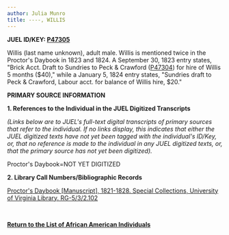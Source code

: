 ```yaml
---
author: Julia Munro
title: ----, WILLIS
---
```

**JUEL ID/KEY: [P47305](http://juel.iath.virginia.edu/public_person?person=47305 "P47305")[  
](http://juel.iath.virginia.edu/public_person?person=47002 "P47002")**

Willis (last name unknown), adult male. Willis is mentioned twice in the Proctor's Daybook in 1823 and 1824. A September 30, 1823 entry states, "Brick Acct. Draft to Sundries to Peck & Crawford ([P47304](http://juel.iath.virginia.edu/public_person?person=47304 "P47304")) for hire of Willis 5 months ($40)," while a January 5, 1824 entry states, "Sundries draft to Peck & Crawford, Labour acct. for balance of Willis hire, $20."

**PRIMARY SOURCE INFORMATION** 

**1\. References to the Individual in the JUEL Digitized Transcripts**

_(Links below are to JUEL's full-text digital transcripts of primary sources that refer to the individual. If no links display, this indicates that either the JUEL digitized texts have not yet been tagged with the individual's ID/Key, or, that no reference is made to the individual in any JUEL digitized texts, or, that the primary source has not yet been digitized)._   

Proctor's Daybook=NOT YET DIGITIZED

**2\. Library Call Numbers/Bibliographic Records**

[](http://search.lib.virginia.edu/catalog/u6371432)[Proctor's Daybook \[Manuscript\], 1821-1828. Special Collections, University of Virginia Library. RG-5/3/2.102](http://search.lib.virginia.edu/catalog/u6607353 "Proctor's Daybook")

 [](http://search.lib.virginia.edu/catalog/u6371432)

**[Return to the List of African American Individuals](http://juel.iath.virginia.edu/node/367 "Return to the List of African-American Individuals")**